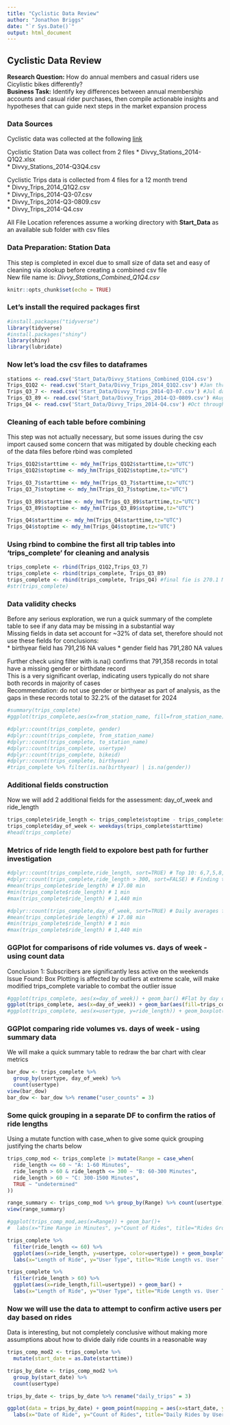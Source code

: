 ---
title: "Cyclistic Data Review"
author: "Jonathon Briggs"
date: "`r Sys.Date()`"
output: html_document
---

## Cyclistic Data Review  
**Research Question:** How do annual members and casual riders use Cicylistic bikes differently?  
**Business Task:** Identify key differences between annual membership accounts and casual rider purchases, then compile actionable insights and hypotheses that can guide next steps in the market expansion process

### Data Sources  
Cyclistic data was collected at the following [link](https://divvy-tripdata.s3.amazonaws.com/index.html)  

Cyclistic Station Data was collect from 2 files
* Divvy_Stations_2014-Q1Q2.xlsx  
* Divvy_Stations_2014-Q3Q4.csv  

Cyclistic Trips data is collected from 4 files for a 12 month trend  
* Divvy_Trips_2014_Q1Q2.csv  
* Divvy_Trips_2014-Q3-07.csv  
* Divvy_Trips_2014-Q3-0809.csv  
* Divvy_Trips_2014-Q4.csv  

All File Location references assume a working directory with **Start_Data** as an available sub folder with csv files

### Data Preparation: Station Data
This step is completed in excel due to small size of data set and easy of cleaning via xlookup before creating a combined csv file  
New file name is: *Divvy_Stations_Combined_Q1Q4.csv*

```{r setup, include=FALSE}
knitr::opts_chunk$set(echo = TRUE)
```

### Let's install the required packages first

```{r installing packages}
#install.packages("tidyverse")
library(tidyverse)
#install.packages("shiny")
library(shiny)
library(lubridate)
```

### Now let's load the csv files to dataframes  

```{r import stations and trips DFs}
stations <- read.csv('Start_Data/Divvy_Stations_Combined_Q1Q4.csv')
Trips_Q1Q2 <- read.csv('Start_Data/Divvy_Trips_2014_Q1Q2.csv') #Jan through Jun data set
Trips_Q3_7 <- read.csv('Start_Data/Divvy_Trips_2014-Q3-07.csv') #Jul data set
Trips_Q3_89 <- read.csv('Start_Data/Divvy_Trips_2014-Q3-0809.csv') #Aug through Sep data set
Trips_Q4 <- read.csv('Start_Data/Divvy_Trips_2014-Q4.csv') #Oct through Dec data set
```
### Cleaning of each table before combining  
This step was not actually necessary, but some issues during the csv import caused some concern that was mitigated by double checking each of the data files before rbind was completed  


```{r Data cleaning for individual trips files}
Trips_Q1Q2$starttime <- mdy_hm(Trips_Q1Q2$starttime,tz="UTC")
Trips_Q1Q2$stoptime <- mdy_hm(Trips_Q1Q2$stoptime,tz="UTC")

Trips_Q3_7$starttime <- mdy_hm(Trips_Q3_7$starttime,tz="UTC")
Trips_Q3_7$stoptime <- mdy_hm(Trips_Q3_7$stoptime,tz="UTC")

Trips_Q3_89$starttime <- mdy_hm(Trips_Q3_89$starttime,tz="UTC")
Trips_Q3_89$stoptime <- mdy_hm(Trips_Q3_89$stoptime,tz="UTC")

Trips_Q4$starttime <- mdy_hm(Trips_Q4$starttime,tz="UTC")
Trips_Q4$stoptime <- mdy_hm(Trips_Q4$stoptime,tz="UTC")
```

### Using rbind to combine the first all trip tables into 'trips_complete' for cleaning and analysis  


```{r binding the trips tables into 1 df}
trips_complete <- rbind(Trips_Q1Q2,Trips_Q3_7)
trips_complete <- rbind(trips_complete, Trips_Q3_89)
trips_complete <- rbind(trips_complete, Trips_Q4) #final fie is 270.1 MB with full year data
#str(trips_complete)
```

### Data validity checks  

Before any serious exploration, we run a quick summary of the complete table to see if any data may be missing in a substantial way  
Missing fields in data set account for ~32% of data set, therefore should not use these fields for conclusions:  
* birthyear field has 791,216 NA values
* gender field has 791,280 NA values   

Further check using filter with is.na() confirms that 791,358 records in total have a missing gender or birthdate record  
This is a very significant overlap, indicating users typically do not share both records in majority of cases  
Recommendation: do not use gender or birthyear as part of analysis, as the gaps in these records total to 32.2% of the dataset for 2024
```{r Data validity checks}
#summary(trips_complete)
#ggplot(trips_complete,aes(x=from_station_name, fill=from_station_name)) + geom_bar() + geom_text(aes(label = after_stat(count)), stat = "count", vjust = 1.5, color = "white")

#dplyr::count(trips_complete, gender)
#dplyr::count(trips_complete, from_station_name)
#dplyr::count(trips_complete, to_station_name)
#dplyr::count(trips_complete, usertype)
#dplyr::count(trips_complete, bikeid)
#dplyr::count(trips_complete, birthyear)
#trips_complete %>% filter(is.na(birthyear) | is.na(gender))
```


### Additional fields construction  
Now we will add 2 additional fields for the assessment: day_of_week and ride_length  

```{r Additional fields construction}
trips_complete$ride_length <- trips_complete$stoptime - trips_complete$starttime
trips_complete$day_of_week <- weekdays(trips_complete$starttime)
#head(trips_complete)
```

### Metrics of ride length field to expolore best path for further investigation  

```{r data summary for ride_length}
#dplyr::count(trips_complete,ride_length, sort=TRUE) # Top 10: 6,7,5,8,9,10,4,11,12,13
#dplyr::count(trips_complete,ride_length > 300, sort=FALSE) # Finding the Outlier Range
#mean(trips_complete$ride_length) # 17.08 min
#min(trips_complete$ride_length) # 1 min
#max(trips_complete$ride_length) # 1,440 min
```
```{r data summary for day of week}
#dplyr::count(trips_complete,day_of_week, sort=TRUE) # Daily averages fairly flat, Fri & Sat: ~15% / Mon & Thu & Sun ~14%, Tue & Wed ~13.5%
#mean(trips_complete$ride_length) # 17.08 min
#min(trips_complete$ride_length) # 1 min
#max(trips_complete$ride_length) # 1,440 min
```

### GGPlot for comparisons of ride volumes vs. days of week - using count data  
Conclusion 1: Subscribers are significantly less active on the weekends  
Issue Found: Box Plotting is affected by outliers at extreme scale, will make modified trips_complete variable to combat the outlier issue  


```{r Charts for comparison, fig.width=12, fig.height=4 }
#ggplot(trips_complete, aes(x=day_of_week)) + geom_bar() #Flat by day of week
ggplot(trips_complete, aes(x=day_of_week)) + geom_bar(aes(fill=trips_complete$usertype)) #Subscribers are significantly less active on the weekends
#ggplot(trips_complete, aes(x=usertype, y=ride_length)) + geom_boxplot()
```

### GGPlot comparing ride volumes vs. days of week - using summary data  
We will make a quick summary table to redraw the bar chart with clear metrics  

```{r}
bar_dow <- trips_complete %>% 
  group_by(usertype, day_of_week) %>% 
  count(usertype)
view(bar_dow)
bar_dow <- bar_dow %>% rename("user_counts" = 3)

```

### Some quick grouping in a separate DF to confirm the ratios of ride lengths  
Using a mutate function with case_when to give some quick grouping justifying the charts below  

```{r}
trips_comp_mod <- trips_complete |> mutate(Range = case_when(
  ride_length <= 60 ~ "A: 1-60 Minutes",
  ride_length > 60 & ride_length <= 300 ~ "B: 60-300 Minutes",
  ride_length > 60 ~ "C: 300-1500 Minutes",
  TRUE ~ "undetermined"
))

range_summary <- trips_comp_mod %>% group_by(Range) %>% count(usertype)
view(range_summary)
```

```{r fig.width=9, fig.height=4}
#ggplot(trips_comp_mod,aes(x=Range)) + geom_bar()+
#  labs(x="Time Range in Minutes", y="Count of Rides", title="Rides Grouped by Time Ranges")
```


```{r fig.width=12, fig.height=4}
trips_complete %>% 
  filter(ride_length <= 60) %>% 
  ggplot(aes(x=ride_length, y=usertype, color=usertype)) + geom_boxplot(outlier.size=.5) +
  labs(x="Length of Ride", y="User Type", title="Ride Length vs. User Type", subtitle="For rides up to 60 minutes")
```

```{r fig.width=12, fig.height=4}
trips_complete %>% 
  filter(ride_length > 60) %>% 
  ggplot(aes(x=ride_length,fill=usertype)) + geom_bar() +
  labs(x="Length of Ride", y="User Type", title="Ride Length vs. User Type", subtitle="For rides over 60 minutes")
```
### Now we will use the data to attempt to confirm active users per day based on rides
Data is interesting, but not completely conclusive without making more assumptions about how to divide daily ride counts in a reasonable way

```{r fig.width=12, fig.height=4}
trips_comp_mod2 <- trips_complete %>% 
  mutate(start_date = as.Date(starttime))

trips_by_date <- trips_comp_mod2 %>% 
  group_by(start_date) %>% 
  count(usertype)

trips_by_date <- trips_by_date %>% rename("daily_trips" = 3)

ggplot(data = trips_by_date) + geom_point(mapping = aes(x=start_date, y=daily_trips, color=usertype)) +
  labs(x="Date of Ride", y="Count of Rides", title="Daily Rides by User Type") + guides(color = guide_legend(title = "User Type"))
```


